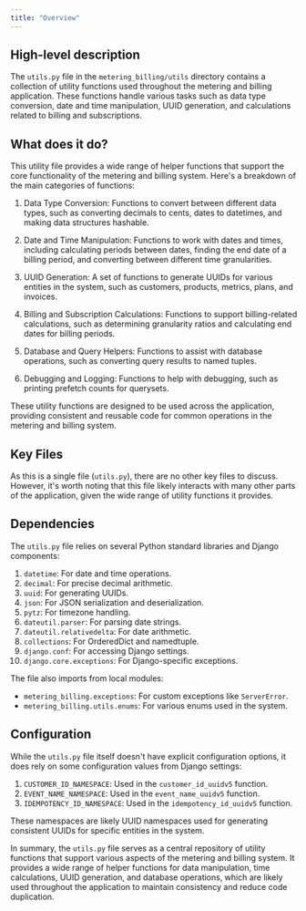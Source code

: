 ```yaml
---
title: "Overview"
---
```


## High-level description
The `utils.py` file in the `metering_billing/utils` directory contains a collection of utility functions used throughout the metering and billing application. These functions handle various tasks such as data type conversion, date and time manipulation, UUID generation, and calculations related to billing and subscriptions.

## What does it do?
This utility file provides a wide range of helper functions that support the core functionality of the metering and billing system. Here's a breakdown of the main categories of functions:

1. Data Type Conversion: Functions to convert between different data types, such as converting decimals to cents, dates to datetimes, and making data structures hashable.

2. Date and Time Manipulation: Functions to work with dates and times, including calculating periods between dates, finding the end date of a billing period, and converting between different time granularities.

3. UUID Generation: A set of functions to generate UUIDs for various entities in the system, such as customers, products, metrics, plans, and invoices.

4. Billing and Subscription Calculations: Functions to support billing-related calculations, such as determining granularity ratios and calculating end dates for billing periods.

5. Database and Query Helpers: Functions to assist with database operations, such as converting query results to named tuples.

6. Debugging and Logging: Functions to help with debugging, such as printing prefetch counts for querysets.

These utility functions are designed to be used across the application, providing consistent and reusable code for common operations in the metering and billing system.

## Key Files
As this is a single file (`utils.py`), there are no other key files to discuss. However, it's worth noting that this file likely interacts with many other parts of the application, given the wide range of utility functions it provides.

## Dependencies
The `utils.py` file relies on several Python standard libraries and Django components:

1. `datetime`: For date and time operations.
2. `decimal`: For precise decimal arithmetic.
3. `uuid`: For generating UUIDs.
4. `json`: For JSON serialization and deserialization.
5. `pytz`: For timezone handling.
6. `dateutil.parser`: For parsing date strings.
7. `dateutil.relativedelta`: For date arithmetic.
8. `collections`: For OrderedDict and namedtuple.
9. `django.conf`: For accessing Django settings.
10. `django.core.exceptions`: For Django-specific exceptions.

The file also imports from local modules:
- `metering_billing.exceptions`: For custom exceptions like `ServerError`.
- `metering_billing.utils.enums`: For various enums used in the system.

## Configuration
While the `utils.py` file itself doesn't have explicit configuration options, it does rely on some configuration values from Django settings:

1. `CUSTOMER_ID_NAMESPACE`: Used in the `customer_id_uuidv5` function.
2. `EVENT_NAME_NAMESPACE`: Used in the `event_name_uuidv5` function.
3. `IDEMPOTENCY_ID_NAMESPACE`: Used in the `idempotency_id_uuidv5` function.

These namespaces are likely UUID namespaces used for generating consistent UUIDs for specific entities in the system.

In summary, the `utils.py` file serves as a central repository of utility functions that support various aspects of the metering and billing system. It provides a wide range of helper functions for data manipulation, time calculations, UUID generation, and database operations, which are likely used throughout the application to maintain consistency and reduce code duplication.